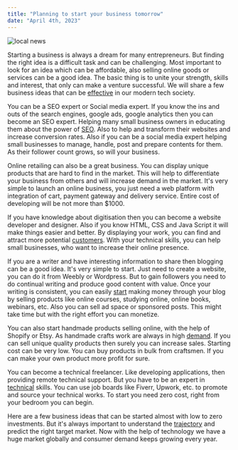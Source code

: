 ```yaml
---
title: "Planning to start your business tomorrow"
date: "April 4th, 2023"
---
```


<img src="/locals/local17.png" alt="local news" />

Starting a business is always a dream for many entrepreneurs. But finding the right idea is a difficult task and can be challenging. Most important to look for an idea which can be affordable, also selling online goods or services can be a good idea. The basic thing is to unite your strength, skills and interest, that only can make a venture successful. We will share a few business ideas that can be [effective](https://www.cibc.com/en/business/join.html?utrc=S201:53&gad=1&gclid=CjwKCAjwl6OiBhA2EiwAuUwWZVgKKq7ihJvFixMB72zOFUWDM7NBcv52nIt3e7jPjskxx6XcohHamBoCFcMQAvD_BwE&gclsrc=aw.ds) in our modern tech society.

You can be a SEO expert or Social media expert. If you know the ins and outs of the search engines, google ads, google analytics then you can become an SEO expert. Helping many small business owners in educating them about the power of [SEO](https://www.forbes.com/sites/seanstonefield/2011/06/09/twenty-businesses-you-can-start-tomorrow/?sh=214bed2259ca). Also to help and transform their websites and increase conversion rates. Also if you can be a social media expert helping small businesses to manage, handle, post and prepare contents for them. As their follower count grows, so will your business.

Online retailing can also be a great business. You can display unique products that are hard to find in the market. This will help to differentiate your business from others and will increase demand in the market. It's very simple to launch an online business, you just need a web platform with integration of cart, payment gateway and delivery service. Entire cost of developing will be not more than $1000.

If you have knowledge about digitisation then you can become a website developer and designer. Also if you know HTML, CSS and Java Script it will make things easier and better. By displaying your work, you can find and attract more potential [customers](https://www.allbusiness.com/11-things-do-today-grow-your-business-tomorrow-107941-1.html). With your technical skills, you can help small businesses, who want to increase their online presence.

If you are a writer and have interesting information to share then blogging can be a good idea. It's very simple to start. Just need to create a website, you can do it from Weebly or Wordpress. But to gain followers you need to do continual writing and produce good content with value. Once your writing is consistent, you can easily [start](https://www.quora.com/Does-anyone-want-to-start-a-business-tomorrow) making money through your blog by selling products like online courses, studying online, online books, webinars, etc. Also you can sell ad space or sponsored posts. This might take time but with the right effort you can monetize.

You can also start handmade products selling online, with the help of Shopify or Etsy. As handmade crafts work are always in high [demand](https://www.plugandplaytechcenter.com/resources/startup-business-ideas/). If you can sell unique quality products then surely you can increase sales. Starting cost can be very low. You can buy products in bulk from craftsmen. If you can make your own product more profit for sure.

You can become a technical freelancer. Like developing applications, then providing remote technical support. But you have to be an expert in [technical](https://wanderingaimfully.com/start-a-business/) skills. You can use job boards like Fiverr, Upwork, etc. to promote and source your technical works. To start you need zero cost, right from your bedroom you can begin.

Here are a few business ideas that can be started almost with low to zero investments. But it's always important to understand the [trajectory](https://www.smeinstitute.ca/?gclid=CjwKCAjwl6OiBhA2EiwAuUwWZb_KOUgAKD3fDHGi6V_zMPvmq3Lrx1AUjkY3CQkgjxqr_OImf96owBoCMHMQAvD_BwE) and predict the right target market. Now with the help of technology we have a huge market globally and consumer demand keeps growing every year.
